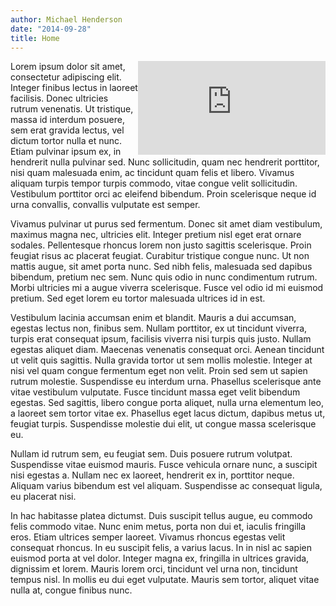 ```yaml
---
author: Michael Henderson
date: "2014-09-28"
title: Home
---
```

<script type="text/javascript" src="https://cdnjs.cloudflare.com/ajax/libs/iframe-resizer/3.5.16/iframeResizer.min.js"></script>
<style>
  iframe {
    min-width: 50%;
  }
</style>
<iframe id="myIframe" src="https://regan008.shinyapps.io/Homepage-Map/" scrolling="no" frameborder="no" style="float:right;"></iframe>
<script>
  iFrameResize({
    heightCalculationMethod: 'taggedElement'
  });
</script>

Lorem ipsum dolor sit amet, consectetur adipiscing elit. Integer finibus lectus in laoreet facilisis. Donec ultricies rutrum venenatis. Ut tristique, massa id interdum posuere, sem erat gravida lectus, vel dictum tortor nulla et nunc. Etiam pulvinar ipsum ex, in hendrerit nulla pulvinar sed. Nunc sollicitudin, quam nec hendrerit porttitor, nisi quam malesuada enim, ac tincidunt quam felis et libero. Vivamus aliquam turpis tempor turpis commodo, vitae congue velit sollicitudin. Vestibulum porttitor orci ac eleifend bibendum. Proin scelerisque neque id urna convallis, convallis vulputate est semper. 

Vivamus pulvinar ut purus sed fermentum. Donec sit amet diam vestibulum, maximus magna nec, ultricies elit. Integer pretium nisl eget erat ornare sodales. Pellentesque rhoncus lorem non justo sagittis scelerisque. Proin feugiat risus ac placerat feugiat. Curabitur tristique congue nunc. Ut non mattis augue, sit amet porta nunc. Sed nibh felis, malesuada sed dapibus bibendum, pretium nec sem. Nunc quis odio in nunc condimentum rutrum. Morbi ultricies mi a augue viverra scelerisque. Fusce vel odio id mi euismod pretium. Sed eget lorem eu tortor malesuada ultrices id in est.


Vestibulum lacinia accumsan enim et blandit. Mauris a dui accumsan, egestas lectus non, finibus sem. Nullam porttitor, ex ut tincidunt viverra, turpis erat consequat ipsum, facilisis viverra nisi turpis quis justo. Nullam egestas aliquet diam. Maecenas venenatis consequat orci. Aenean tincidunt ut velit quis sagittis. Nulla gravida tortor ut sem mollis molestie. Integer at nisi vel quam congue fermentum eget non velit. Proin sed sem ut sapien rutrum molestie. Suspendisse eu interdum urna. Phasellus scelerisque ante vitae vestibulum vulputate. Fusce tincidunt massa eget velit bibendum egestas. Sed sagittis, libero congue porta aliquet, nulla urna elementum leo, a laoreet sem tortor vitae ex. Phasellus eget lacus dictum, dapibus metus ut, feugiat turpis. Suspendisse molestie dui elit, ut congue massa scelerisque eu.

Nullam id rutrum sem, eu feugiat sem. Duis posuere rutrum volutpat. Suspendisse vitae euismod mauris. Fusce vehicula ornare nunc, a suscipit nisi egestas a. Nullam nec ex laoreet, hendrerit ex in, porttitor neque. Aliquam varius bibendum est vel aliquam. Suspendisse ac consequat ligula, eu placerat nisi.

In hac habitasse platea dictumst. Duis suscipit tellus augue, eu commodo felis commodo vitae. Nunc enim metus, porta non dui et, iaculis fringilla eros. Etiam ultrices semper laoreet. Vivamus rhoncus egestas velit consequat rhoncus. In eu suscipit felis, a varius lacus. In in nisl ac sapien euismod porta at vel dolor. Integer magna ex, fringilla in ultrices gravida, dignissim et lorem. Mauris lorem orci, tincidunt vel urna non, tincidunt tempus nisl. In mollis eu dui eget vulputate. Mauris sem tortor, aliquet vitae nulla at, congue finibus nunc.